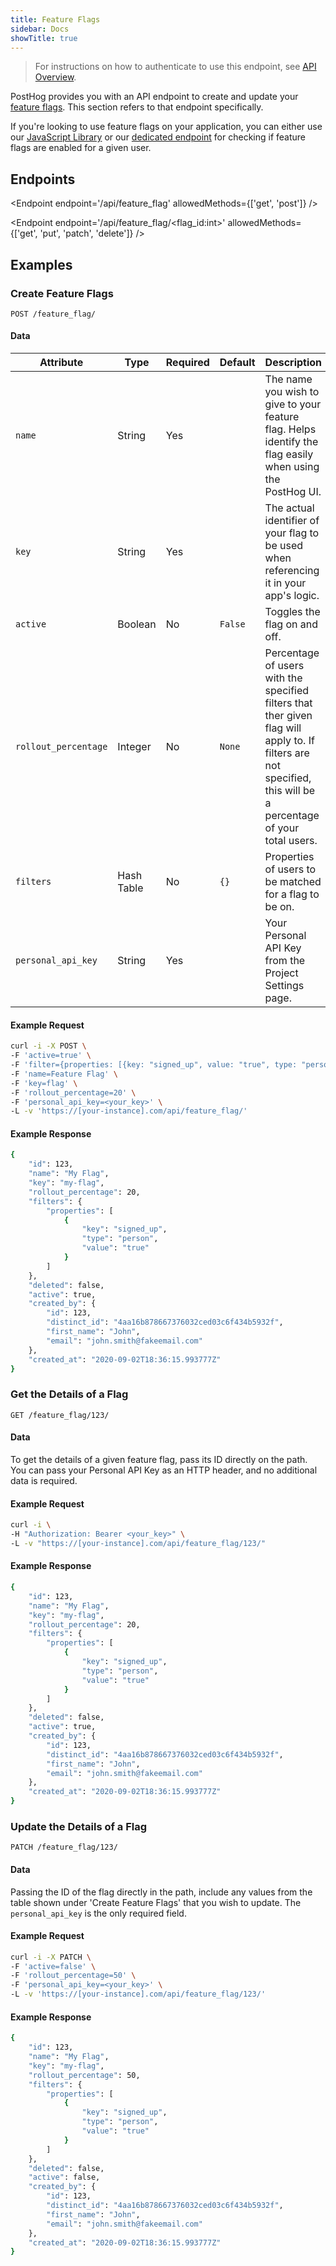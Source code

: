 ```yaml
---
title: Feature Flags
sidebar: Docs
showTitle: true
---
```


> For instructions on how to authenticate to use this endpoint, see [API Overview](/docs/api/overview).

PostHog provides you with an API endpoint to create and update your [feature flags](/docs/user-guides/feature-flags). This section refers to that endpoint specifically. 

If you're looking to use feature flags on your application, you can either use our [JavaScript Library](/docs/integrate/client/js#feature-flags) or our [dedicated endpoint](/docs/api/post-only-endpoints#feature-flags) for checking if feature flags are enabled for a given user.

## Endpoints


<Endpoint endpoint='/api/feature_flag' allowedMethods={['get', 'post']} />


<Endpoint endpoint='/api/feature_flag/<flag_id:int>' allowedMethods={['get', 'put', 'patch', 'delete']} />


## Examples

### Create Feature Flags

```shell
POST /feature_flag/
```

#### Data


| Attribute | Type | Required | Default | Description |
| --- | --- | --- | ------------------------- | ------------------------------------------------------- |
| `name` | String | Yes | | The name you wish to give to your feature flag. Helps identify the flag easily when using the PostHog UI. |
| `key` | String | Yes | | The actual identifier of your flag to be used when referencing it in your app's logic. |
| `active` | Boolean | No | `False` | Toggles the flag on and off. |
| `rollout_percentage` | Integer | No | `None` | Percentage of users with the specified filters that ther given flag will apply to. If filters are not specified, this will be a percentage of your total users.  |
| `filters` | Hash Table | No | `{}` | Properties of users to be matched for a flag to be on. |
| `personal_api_key` | String | Yes | | Your Personal API Key from the Project Settings page. |


#### Example Request

```bash
curl -i -X POST \
-F 'active=true' \
-F 'filter={properties: [{key: "signed_up", value: "true", type: "person"}]}' \
-F 'name=Feature Flag' \
-F 'key=flag' \
-F 'rollout_percentage=20' \
-F 'personal_api_key=<your_key>' \
-L -v 'https://[your-instance].com/api/feature_flag/'
```

#### Example Response

```bash
{
    "id": 123,
    "name": "My Flag",
    "key": "my-flag",
    "rollout_percentage": 20,
    "filters": {
        "properties": [
            {
                "key": "signed_up",
                "type": "person",
                "value": "true"
            }
        ]
    },
    "deleted": false,
    "active": true,
    "created_by": {
        "id": 123,
        "distinct_id": "4aa16b878667376032ced03c6f434b5932f",
        "first_name": "John",
        "email": "john.smith@fakeemail.com"
    },
    "created_at": "2020-09-02T18:36:15.993777Z"
}
```

### Get the Details of a Flag

```shell
GET /feature_flag/123/
```

#### Data

To get the details of a given feature flag, pass its ID directly on the path. You can pass your Personal API Key as an HTTP header, and no additional data is required.

#### Example Request

```bash
curl -i \
-H "Authorization: Bearer <your_key>" \
-L -v "https://[your-instance].com/api/feature_flag/123/"
```

#### Example Response

```bash
{
    "id": 123,
    "name": "My Flag",
    "key": "my-flag",
    "rollout_percentage": 20,
    "filters": {
        "properties": [
            {
                "key": "signed_up",
                "type": "person",
                "value": "true"
            }
        ]
    },
    "deleted": false,
    "active": true,
    "created_by": {
        "id": 123,
        "distinct_id": "4aa16b878667376032ced03c6f434b5932f",
        "first_name": "John",
        "email": "john.smith@fakeemail.com"
    },
    "created_at": "2020-09-02T18:36:15.993777Z"
}
```

### Update the Details of a Flag

```shell
PATCH /feature_flag/123/
```

#### Data 

Passing the ID of the flag directly in the path, include any values from the table shown under 'Create Feature Flags' that you wish to update. The `personal_api_key` is the only required field.

#### Example Request

```bash
curl -i -X PATCH \
-F 'active=false' \
-F 'rollout_percentage=50' \
-F 'personal_api_key=<your_key>' \
-L -v 'https://[your-instance].com/api/feature_flag/123/'
```

#### Example Response

```bash
{
    "id": 123,
    "name": "My Flag",
    "key": "my-flag",
    "rollout_percentage": 50,
    "filters": {
        "properties": [
            {
                "key": "signed_up",
                "type": "person",
                "value": "true"
            }
        ]
    },
    "deleted": false,
    "active": false,
    "created_by": {
        "id": 123,
        "distinct_id": "4aa16b878667376032ced03c6f434b5932f",
        "first_name": "John",
        "email": "john.smith@fakeemail.com"
    },
    "created_at": "2020-09-02T18:36:15.993777Z"
}
```
